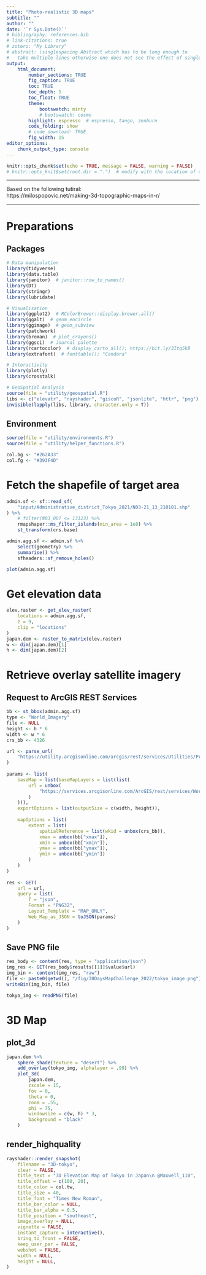 ```yaml
---
title: "Photo-realistic 3D maps"
subtitle: ""
author: ""
date: '`r Sys.Date()`'
# bibliography: references.bib
# link-citations: true
# zotero: "My Library"
# abstract: \singlespacing Abstract which has to be long enough to 
#   take multiple lines otherwise one does not see the effect of single-spacing.
output: 
    html_document:
        number_sections: TRUE
        fig_caption: TRUE
        toc: TRUE
        toc_depth: 5
        toc_float: TRUE
        theme:
            bootswatch: minty
            # bootswatch: cosmo
        highlight: espresso  # espresso, tango, zenburn
        code_folding: show
        # code_download: TRUE
        fig_width: 15
editor_options: 
    chunk_output_type: console
---
```


```r
knitr::opts_chunk$set(echo = TRUE, message = FALSE, warning = FALSE)
# knitr::opts_knit$set(root.dir = ".")  # modify with the location of code
```

***

Based on the following tutiral:  
https://milospopovic.net/making-3d-topographic-maps-in-r/

***

# Preparations {.tabset .tabset-fade .tabset-pills}
## Packages
```r
# Data manipulation
library(tidyverse)
library(data.table)
library(janitor)  # janitor::row_to_names()
library(DT)
library(stringr)
library(lubridate)

# Visualisation
library(ggplot2)  # RColorBrewer::display.brewer.all()
library(ggalt)  # geom_encircle
library(ggimage)  # geom_subview
library(patchwork)
library(broman)  # plot_crayons()
library(ggsci)  # Journal palette
library(rcartocolor)  # display_carto_all(); https://bit.ly/3Itq5kB
library(extrafont)  # fonttable(); "Candara"

# Interactivity
library(plotly)
library(crosstalk)

# GeoSpatial Analysis
source(file = "utility/geospatial.R")
libs <- c("elevatr", "rayshader", "giscoR", "jsonlite", "httr", "png")
invisible(lapply(libs, library, character.only = T))
```

## Environment
```r
source(file = "utility/environments.R")
source(file = "utility/helper_functions.R")

col.bg <- "#262A33"
col.fg <- "#393F4D"
```


# Fetch the shapefile of target area
```r
admin.sf <- sf::read_sf(
    "input/Administrative_district_Tokyo_2021/N03-21_13_210101.shp"
) %>% 
    # filter(N03_007 <= 13123) %>% 
    rmapshaper::ms_filter_islands(min_area = 1e8) %>% 
    st_transform(crs.base)
```
```r
admin.agg.sf <- admin.sf %>% 
    select(geometry) %>% 
    summarise() %>% 
    sfheaders::sf_remove_holes()

plot(admin.agg.sf)
```


# Get elevation data
```r
elev.raster <- get_elev_raster(
    locations = admin.agg.sf,
    z = 9,
    clip = "locations"
)
japan.dem <- raster_to_matrix(elev.raster)
w <- dim(japan.dem)[1]
h <- dim(japan.dem)[2]
```

# Retrieve overlay satellite imagery
## Request to ArcGIS REST Services
```r
bb <- st_bbox(admin.agg.sf)
type <- "World_Imagery"
file <- NULL
height <- h * 6
width <- w * 6
crs_bb <- 4326

url <- parse_url(
    "https://utility.arcgisonline.com/arcgis/rest/services/Utilities/PrintingTools/GPServer/Export%20Web%20Map%20Task/execute"
)
  
params <- list(
    baseMap = list(baseMapLayers = list(list(
        url = unbox(
            "https://services.arcgisonline.com/ArcGIS/rest/services/World_Imagery/MapServer"
        )
    ))),
    exportOptions = list(outputSize = c(width, height)),
    
    mapOptions = list(
        extent = list(
            spatialReference = list(wkid = unbox(crs_bb)),
            xmax = unbox(bb["xmax"]),
            xmin = unbox(bb["xmin"]),
            ymax = unbox(bb["ymax"]),
            ymin = unbox(bb["ymin"])
        )
    )
)
  
res <- GET(
    url = url,
    query = list(
        f = "json",
        Format = "PNG32",
        Layout_Template = "MAP_ONLY",
        Web_Map_as_JSON = toJSON(params)
    )
)
```

## Save PNG file
```r
res_body <- content(res, type = "application/json")
img_res <- GET(res_body$results[[1]]$value$url)
img_bin <- content(img_res, "raw")
file <- paste0(getwd(), "/fig/30DaysMapChallenge_2022/tokyo_image.png")
writeBin(img_bin, file)

tokyo_img <- readPNG(file)
```

# 3D Map
## plot_3d
```r
japan.dem %>%
    sphere_shade(texture = "desert") %>% 
    add_overlay(tokyo_img, alphalayer = .99) %>% 
    plot_3d(
        japan.dem,
        zscale = 15,
        fov = 0,
        theta = 0,
        zoom = .55,
        phi = 75,
        windowsize = c(w, h) * 3,
        background = "black"
    )
```

## render_highquality
```r
rayshader::render_snapshot(
    filename = "3D-tokyo", 
    clear = FALSE, 
    title_text = "3D Elevation Map of Tokyo in Japan\n @Maxwell_110", 
    title_offset = c(100, 20), 
    title_color = col.tw, 
    title_size = 40, 
    title_font = "Times New Roman", 
    title_bar_color = NULL, 
    title_bar_alpha = 0.5, 
    title_position = "southeast", 
    image_overlay = NULL, 
    vignette = FALSE, 
    instant_capture = interactive(), 
    bring_to_front = FALSE, 
    keep_user_par = FALSE, 
    webshot = FALSE, 
    width = NULL, 
    height = NULL, 
)
```
